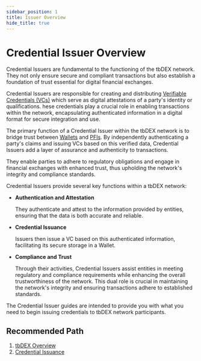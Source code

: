 ```yaml
---
sidebar_position: 1
title: Issuer Overview
hide_title: true
---
```


# Credential Issuer Overview

Credential Issuers are fundamental to the functioning of the tbDEX network.
They not only ensure secure and compliant transactions but also establish a foundation of trust essential for digital financial exchanges.

Credential Issuers are responsible for creating and distributing [Verifiable Credentials (VCs)](/docs/web5/learn/verifiable-credentials) which serve as digital attestations of a party's identity or qualifications. 
hese credentials play a crucial role in enabling transactions within the network, encapsulating authenticated information in a digital format for secure integration and use.

The primary function of a Credential Issuer within the tbDEX network is to bridge trust between [Wallets](/docs/tbdex/wallet/overview) and [PFIs](/docs/tbdex/pfi/overview). 
By independently authenticating a party's claims and issuing VCs based on this verified data, Credential Issuers add a layer of assurance and authenticity to transactions.

They enable parties to adhere to regulatory obligations and engage in financial exchanges with enhanced trust, thus upholding the network's integrity and compliance standards.

Credential Issuers provide several key functions within a tbDEX network:

* **Authentication and Attestation** 

    They authenticate and attest to the information provided by entities, ensuring that the data is both accurate and reliable.

* **Credential Issuance** 

    Issuers then issue a VC based on this authenticated information, facilitating its secure storage in a Wallet.

* **Compliance and Trust** 

    Through their activities, Credential Issuers assist entities in meeting regulatory and compliance requirements while enhancing the overall trustworthiness of the network. This dual role is crucial in maintaining the network's integrity and ensuring transactions adhere to established standards.

The Credential Issuer guides are intended to provide you with what you need to begin issuing credentials to tbDEX network participants.

## Recommended Path

1. [tbDEX Overview](/docs/tbdex/)
2. [Credential Issuance](/docs/tbdex/issuer/vc-issuance)
